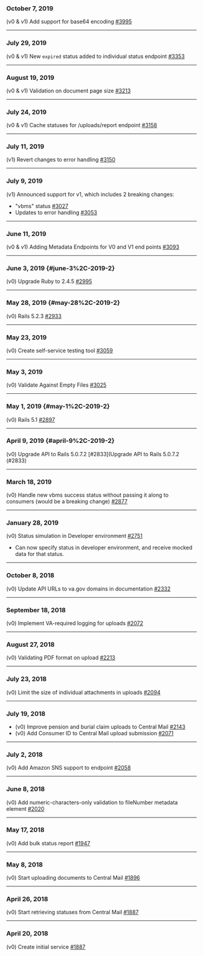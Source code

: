 ### October 7, 2019
(v0 & v1) Add support for base64 encoding [#3995](https://github.com/department-of-veterans-affairs/vets-api/pull/3395)

---

### July 29, 2019
(v0 & v1) New `expired` status added to individual status endpoint [#3353](https://github.com/department-of-veterans-affairs/vets-api/pull/3353)

---

### August 19, 2019
(v0 & v1) Validation on document page size [#3213](https://github.com/department-of-veterans-affairs/vets-api/pull/3213)

---

### July 24, 2019
(v0 & v1) Cache statuses for /uploads/report endpoint [#3158](https://github.com/department-of-veterans-affairs/vets-api/pull/3158)

---

### July 11, 2019
(v1) Revert changes to error handling [#3150](https://github.com/department-of-veterans-affairs/vets-api/pull/3150)

---

### July 9, 2019
(v1) Announced support for v1, which includes 2 breaking changes:
* "vbms" status [#3027](https://github.com/department-of-veterans-affairs/vets-api/pull/3027)
* Updates to error handling [#3053](https://github.com/department-of-veterans-affairs/vets-api/pull/3053)

---

### June 11, 2019
(v0 & v1) Adding Metadata Endpoints for V0 and V1 end points [#3093](https://github.com/department-of-veterans-affairs/vets-api/pull/3093)

---

### June 3, 2019 {#june-3%2C-2019-2}
(v0) Upgrade Ruby to 2.4.5 [#2995](https://github.com/department-of-veterans-affairs/vets-api/pull/2995)

---

### May 28, 2019 {#may-28%2C-2019-2}
(v0) Rails 5.2.3 [#2933](https://github.com/department-of-veterans-affairs/vets-api/pull/2933)

---

### May 23, 2019
(v0) Create self-service testing tool [#3059](https://github.com/department-of-veterans-affairs/vets-api/pull/3059)

---

### May 3, 2019
(v0) Validate Against Empty Files [#3025](https://github.com/department-of-veterans-affairs/vets-api/pull/3025)

---

### May 1, 2019 {#may-1%2C-2019-2}
(v0) Rails 5.1 [#2897](https://github.com/department-of-veterans-affairs/vets-api/pull/2897)

---

### April 9, 2019 {#april-9%2C-2019-2}
(v0) Upgrade API to Rails 5.0.7.2 [#2833](Upgrade API to Rails 5.0.7.2 (#2833)

---

### March 18, 2019
(v0) Handle new vbms success status without passing it along to consumers (would be a breaking change) [#2877](https://github.com/department-of-veterans-affairs/vets-api/pull/2877)

---

### January 28, 2019
(v0) Status simulation in Developer environment [#2751](https://github.com/department-of-veterans-affairs/vets-api/pull/2751)
- Can now specify status in developer environment, and receive mocked data for that status.

---

### October 8, 2018
(v0) Update API URLs to va.gov domains in documentation [#2332](https://github.com/department-of-veterans-affairs/vets-api/pull/2332)

---

### September 18, 2018
(v0) Implement VA-required logging for uploads [#2072](https://github.com/department-of-veterans-affairs/vets-api/pull/2072)

---

### August 27, 2018
(v0) Validating PDF format on upload [#2213](https://github.com/department-of-veterans-affairs/vets-api/pull/2213)

---

### July 23, 2018
(v0) Limit the size of individual attachments in uploads [#2094](https://github.com/department-of-veterans-affairs/vets-api/pull/2094)

---

### July 19, 2018
* (v0) Improve pension and burial claim uploads to Central Mail [#2143](https://github.com/department-of-veterans-affairs/vets-api/pull/2143)
* (v0) Add Consumer ID to Central Mail upload submission [#2071](https://github.com/department-of-veterans-affairs/vets-api/pull/2071)

---

### July 2, 2018
(v0) Add Amazon SNS support to endpoint [#2058](https://github.com/department-of-veterans-affairs/vets-api/pull/2058)

---

### June 8, 2018
(v0) Add numeric-characters-only validation to fileNumber metadata element [#2020](https://github.com/department-of-veterans-affairs/vets-api/pull/2020)

---

### May 17, 2018
(v0) Add bulk status report [#1947](https://github.com/department-of-veterans-affairs/vets-api/pull/1947)

---

### May 8, 2018
(v0) Start uploading documents to Central Mail [#1896](https://github.com/department-of-veterans-affairs/vets-api/pull/1896)

---

### April 26, 2018
(v0) Start retrieving statuses from Central Mail [#1887](https://github.com/department-of-veterans-affairs/vets-api/pull/1887)

---

### April 20, 2018
(v0) Create initial service [#1887](https://github.com/department-of-veterans-affairs/vets-api/pull/1887)
